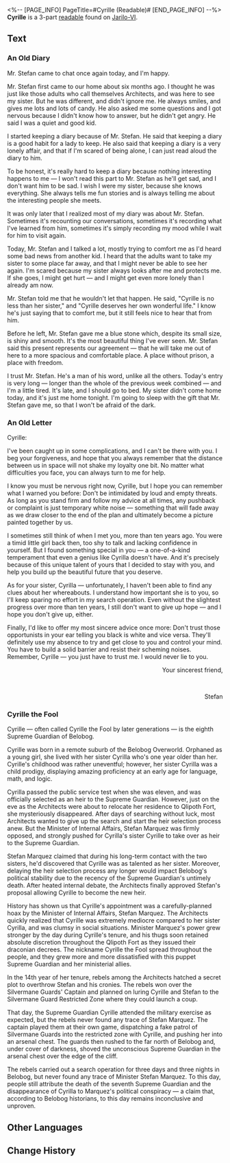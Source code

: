 <%-- [PAGE_INFO]
PageTitle=#Cyrille (Readable)#
[END_PAGE_INFO] --%>
{{Readable Infobox
|id           = 152
|partIds      = 190313;190314;190315
|title        = Cyrille
|image        = Item Jarilo-VI Readable.png
|world        = Jarilo-VI
|parts        = 3
|author       = <!--to be added-->
|description  = You encounter a mysterious girl named Cyrille in the Fragmentum. Her story still needs to be revealed...
|part1        = An Old Diary
|source1      = {{cx|Source missing}}
|part2        = An Old Letter
|source2      = {{cx|Source missing}}
|part3        = Cyrille the Fool
|source3      = {{cx|Source missing}}
|characters   = 
|factions     = 
}}
'''Cyrille''' is a 3-part [[readable]] found on [[Jarilo-VI]].
<!--
==Location==
{{Map Embed|<map name>|<marker id>}}
-->
==Text==
===An Old Diary===
Mr. Stefan came to chat once again today, and I'm happy.

Mr. Stefan first came to our home about six months ago. I thought he was just like those adults who call themselves Architects, and was here to see my sister. But he was different, and didn't ignore me. He always smiles, and gives me lots and lots of candy. He also asked me some questions and I got nervous because I didn't know how to answer, but he didn't get angry. He said I was a quiet and good kid.

I started keeping a diary because of Mr. Stefan. He said that keeping a diary is a good habit for a lady to keep. He also said that keeping a diary is a very lonely affair, and that if I'm scared of being alone, I can just read aloud the diary to him.

To be honest, it's really hard to keep a diary because nothing interesting happens to me &mdash; I won't read this part to Mr. Stefan as he'll get sad, and I don't want him to be sad. I wish I were my sister, because she knows everything. She always tells me fun stories and is always telling me about the interesting people she meets.

It was only later that I realized most of my diary was about Mr. Stefan. Sometimes it's recounting our conversations, sometimes it's recording what I've learned from him, sometimes it's simply recording my mood while I wait for him to visit again.

Today, Mr. Stefan and I talked a lot, mostly trying to comfort me as I'd heard some bad news from another kid. I heard that the adults want to take my sister to some place far away, and that I might never be able to see her again. I'm scared because my sister always looks after me and protects me. If she goes, I might get hurt &mdash; and I might get even more lonely than I already am now.

Mr. Stefan told me that he wouldn't let that happen. He said, "Cyrille is no less than her sister," and "Cyrille deserves her own wonderful life." I know he's just saying that to comfort me, but it still feels nice to hear that from him.

Before he left, Mr. Stefan gave me a blue stone which, despite its small size, is shiny and smooth. It's the most beautiful thing I've ever seen. Mr. Stefan said this present represents our agreement &mdash; that he will take me out of here to a more spacious and comfortable place. A place without prison, a place with freedom.

I trust Mr. Stefan. He's a man of his word, unlike all the others. Today's entry is very long &mdash; longer than the whole of the previous week combined &mdash; and I'm a little tired. It's late, and I should go to bed. My sister didn't come home today, and it's just me home tonight. I'm going to sleep with the gift that Mr. Stefan gave me, so that I won't be afraid of the dark.

===An Old Letter===
Cyrille:

I've been caught up in some complications, and I can't be there with you. I beg your forgiveness, and hope that you always remember that the distance between us in space will not shake my loyalty one bit. No matter what difficulties you face, you can always turn to me for help.

I know you must be nervous right now, Cyrille, but I hope you can remember what I warned you before: Don't be intimidated by loud and empty threats. As long as you stand firm and follow my advice at all times, any pushback or complaint is just temporary white noise &mdash; something that will fade away as we draw closer to the end of the plan and ultimately become a picture painted together by us.

I sometimes still think of when I met you, more than ten years ago. You were a timid little girl back then, too shy to talk and lacking confidence in yourself. But I found something special in you &mdash; a one-of-a-kind temperament that even a genius like Cyrilla doesn't have. And it's precisely because of this unique talent of yours that I decided to stay with you, and help you build up the beautiful future that you deserve.

As for your sister, Cyrilla &mdash; unfortunately, I haven't been able to find any clues about her whereabouts. I understand how important she is to you, so I'll keep sparing no effort in my search operation. Even without the slightest progress over more than ten years, I still don't want to give up hope &mdash; and I hope you don't give up, either.

Finally, I'd like to offer my most sincere advice once more: Don't trust those opportunists in your ear telling you black is white and vice versa. They'll definitely use my absence to try and get close to you and control your mind. You have to build a solid barrier and resist their scheming noises. Remember, Cyrille &mdash; you just have to trust me. I would never lie to you.

<div align="right">Your sincerest friend, </div><br /><div align="right">Stefan</div>

===Cyrille the Fool===
Cyrille &mdash; often called Cyrille the Fool by later generations &mdash; is the eighth Supreme Guardian of Belobog.

Cyrille was born in a remote suburb of the Belobog Overworld. Orphaned as a young girl, she lived with her sister Cyrilla who's one year older than her. Cyrille's childhood was rather uneventful; however, her sister Cyrilla was a child prodigy, displaying amazing proficiency at an early age for language, math, and logic.

Cyrilla passed the public service test when she was eleven, and was officially selected as an heir to the Supreme Guardian. However, just on the eve as the Architects were about to relocate her residence to Qlipoth Fort, she mysteriously disappeared. After days of searching without luck, most Architects wanted to give up the search and start the heir selection process anew. But the Minister of Internal Affairs, Stefan Marquez was firmly opposed, and strongly pushed for Cyrilla's sister Cyrille to take over as heir to the Supreme Guardian.

Stefan Marquez claimed that during his long-term contact with the two sisters, he'd discovered that Cyrille was as talented as her sister. Moreover, delaying the heir selection process any longer would impact Belobog's political stability due to the recency of the Supreme Guardian's untimely death. After heated internal debate, the Architects finally approved Stefan's proposal allowing Cyrille to become the new heir.

History has shown us that Cyrille's appointment was a carefully-planned hoax by the Minister of Internal Affairs, Stefan Marquez. The Architects quickly realized that Cyrille was extremely mediocre compared to her sister Cyrilla, and was clumsy in social situations. Minister Marquez's power grew stronger by the day during Cyrille's tenure, and his thugs soon retained absolute discretion throughout the Qlipoth Fort as they issued their draconian decrees. The nickname Cyrille the Fool spread throughout the people, and they grew more and more dissatisfied with this puppet Supreme Guardian and her ministerial allies.

In the 14th year of her tenure, rebels among the Architects hatched a secret plot to overthrow Stefan and his cronies. The rebels won over the Silvermane Guards' Captain and planned on luring Cyrille and Stefan to the Silvermane Guard Restricted Zone where they could launch a coup.

That day, the Supreme Guardian Cyrille attended the military exercise as expected, but the rebels never found any trace of Stefan Marquez. The captain played them at their own game, dispatching a fake patrol of Silvermane Guards into the restricted zone with Cyrille, and pushing her into an arsenal chest. The guards then rushed to the far north of Belobog and, under cover of darkness, shoved the unconscious Supreme Guardian in the arsenal chest over the edge of the cliff.

The rebels carried out a search operation for three days and three nights in Belobog, but never found any trace of Minister Stefan Marquez. To this day, people still attribute the death of the seventh Supreme Guardian and the disappearance of Cyrilla to Marquez's political conspiracy &mdash; a claim that, according to Belobog historians, to this day remains inconclusive and unproven.

<!--
==Trivia==
* 
-->
==Other Languages==
{{Other Languages
|en   = Cyrille
|zhs  = 希莉儿
|zht  = 希莉兒
|ja   = セリル
|ko   = 시릴
|es   = Cyrille
|fr   = Cyrille
|ru   = Сирил
|th   = Cyrille
|vi   = Cyrille
|de   = Cyrille
|id   = Cyrille
|pt   = Cyrille
}}

==Change History==
{{Change History|1.0}}